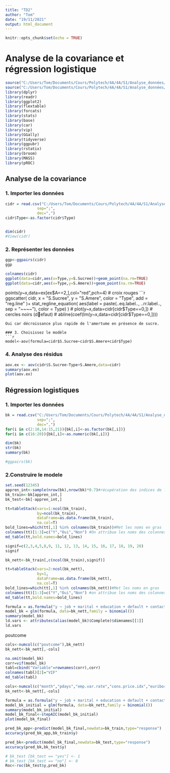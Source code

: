 ```yaml
---
title: "TD2"
author: "Tom"
date: "19/11/2021"
output: html_document
---
```


```r
knitr::opts_chunk$set(echo = TRUE)
```

# Analyse de la covariance et régression logistique

```r
source("C:/Users/Tom/Documents/Cours/Polytech/4A/4A/S1/Analyse_données/PROJET/codageR_TOTAL_R_MARDOWN_EC_BT.R")
source("C:/Users/Tom/Documents/Cours/Polytech/4A/4A/S1/Analyse_données/My_function.R")
library(dplyr)
library(readr)
library(ggplot2)
library(flextable)
library(forcats)
library(stats)
library(base)
library(car)
library(vip)
library(GGally)
library(tidyverse)
library(ggpubr)
library(rstatix)
library(broom)
library(MASS)
library(pROC)
```


## Analyse de la covariance
### 1. Importer les données
```r
cidr = read.csv("C:/Users/Tom/Documents/Cours/Polytech/4A/4A/S1/Analyse_données/TD/TD3/CIDRE.csv",
              sep=";",
              dec=",")
cidr$Type<-as.factor(cidr$Type)


dim(cidr)
#View(cidr)
```

### 2. Représenter les données

```r
ggp<-ggpairs(cidr)
ggp
```

```r
colnames(cidr)
ggplot(data=cidr,aes(x=Type,y=S.Sucree))+geom_point(na.rm=TRUE)
ggplot(data=cidr,aes(x=Type,y=S.Amere))+geom_point(na.rm=TRUE)
```
points(y~x,data=ex[ex$A==2,],col="red",pch=4) # croix rouges
```r
ggscatter(
  cidr, x = "S.Sucree", y = "S.Amere",
  color = "Type", add = "reg.line"
  )+
  stat_regline_equation(
    aes(label =  paste(..eq.label.., ..rr.label.., sep = "~~~~"), color = Type)
    )
# plot(y~x,data=cidr[cidr$Type==0,]) # cercles noirs (defaut)
# abline(coef(lm(y~x,data=cidr[cidr$Type==0,])))
```
Oui car décroissance plus rapide de l'amertume en présence de sucre. 

### 3. Choisissez le modèle
```r
model<-aov(formula=cidr$S.Sucree~cidr$S.Amere+cidr$Type)
```



### 4. Analyse des résidus 
```r
aov.ex <- aov(cidr$S.Sucree~Type+S.Amere,data=cidr)
summary(aov.ex)
plot(aov.ex)
```


## Régression logistiques
### 1. Importer les données
```r
bk = read.csv("C:/Users/Tom/Documents/Cours/Polytech/4A/4A/S1/Analyse_données/TD/TD3/BANK.csv",
              sep=";",
              dec=",")
for(i in c(2:10,14:15,21)){bk[,i]<-as.factor(bk[,i])}
for(i in c(16:20)){bk[,i]<-as.numeric(bk[,i])}

dim(bk)
str(bk)
summary(bk)
```
```r
#ggpairs(bk)
```

### 2.Construire le modele

```r
set.seed(12345)
appren_int<-sample(nrow(bk),nrow(bk)*0.7)#récupération des indices de l'échantillon
bk_train<-bk[appren_int,]
bk_test<-bk[-appren_int,]
```


```r
tt=tableStack(vars=1:ncol(bk_train),
              by=ncol(bk_train),
              dataFrame=as.data.frame(bk_train),
              na.col=T)
bold_lines=which(tt[,1] %in% colnames(bk_train))#Met les noms en gras
colnames(tt)[1:3]=c("Y","Oui","Non") #On attribue les noms des colonnes
md_table(tt,bold.names=bold_lines)
```


```r
signif=c(2,3,4,5,8,9, 11, 12, 13, 14, 15, 16, 17, 18, 19, 20)
signif
```


```r
bk_nett<-bk_train[,c(ncol(bk_train),signif)]

tt=tableStack(vars=2:ncol(bk_nett),
              by=1,
              dataFrame=as.data.frame(bk_nett),
              na.col=T)
bold_lines=which(tt[,1] %in% colnames(bk_nett))#Met les noms en gras
colnames(tt)[1:3]=c("Y","Oui","Non") #on attribue les noms des colonnes
md_table(tt,bold.names=bold_lines)
```

```r
formula = as.formula("y ~ job + marital + education + default + contact + month + duration + campaign + pdays + previous + emp.var.rate + cons.price.idx + cons.conf.idx + euribor3m + nr.employed")
model_bk = glm(formula, data=bk_nett,family = binomial())
summary(model_bk)
ld.vars <- attributes(alias(model_bk)$Complete)$dimnames[[1]]
ld.vars
```
poutcome
```r
cols<-numcol(c("poutcome"),bk_nett)
bk_nett<-bk_nett[,-cols]
```


```r
na.omit(model_bk)
corr=vif(model_bk)
tabl=cbind("Variable"=rownames(corr),corr)
colnames(tabl)[2]="VIF"
md_table(tabl)
```

```r
cols<-numcol(c("month","pdays","emp.var.rate","cons.price.idx","euribor3m","nr.employed"),bk_nett)
bk_nett<-bk_nett[,-cols]
```


```r
formula = as.formula("y ~ job + marital + education + default + contact + duration + campaign + previous + cons.conf.idx")
model_bk_initial = glm(formula, data=bk_nett,family = binomial())
summary(model_bk_initial)
model_bk_final<-stepAIC(model_bk_initial)
plot(model_bk_final)
```
```r
pred_bk_app<-predict(model_bk_final,newdata=bk_train,type="response")
accuracy(pred_bk_app,bk_train$y)
```



```r
pred_bk<-predict(model_bk_final,newdata=bk_test,type="response")
accuracy(pred_bk,bk_test$y)
```

```r
# bk_test [bk_test == "yes"] <- 1
# bk_test [bk_test == "no"] <- 0
Roc<-roc(bk_test$y,pred_bk)
```


